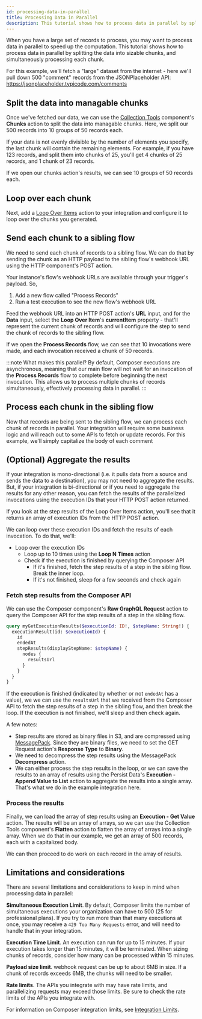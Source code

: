```yaml
---
id: processing-data-in-parallel
title: Processing Data in Parallel
description: This tutorial shows how to process data in parallel by splitting the data into sizable chunks.
---
```



When you have a large set of records to process, you may want to process data in parallel to speed up the computation.
This tutorial shows how to process data in parallel by splitting the data into sizable chunks, and simultaneously processing each chunk.

For this example, we'll fetch a "large" dataset from the internet - here we'll pull down 500 "comment" records from the JSONPlaceholder API: https://jsonplaceholder.typicode.com/comments

<ExampleIntegrationLink href="https://github.com/prismatic-io/examples/blob/main/integrations/split-payload-example.yml" />

## Split the data into managable chunks

Once we've fetched our data, we can use the [Collection Tools](/docs/composer/builder/builder-components/collection-tools.mdx#chunks) component's **Chunks** action to split the data into managable chunks.
Here, we split our 500 records into 10 groups of 50 records each.

<Screenshot
  filename="quickstarts/processing-data-in-parallel/configure-chunks.png"
  alt="Configuring the Chunks action to split the data into 10 groups of 50 records each."
  maxWidth="800px"
/>

If your data is not evenly divisible by the number of elements you specify, the last chunk will contain the remaining elements.
For example, if you have 123 records, and split them into chunks of 25, you'll get 4 chunks of 25 records, and 1 chunk of 23 records.

If we open our chunks action's results, we can see 10 groups of 50 records each.

<Screenshot
  filename="quickstarts/processing-data-in-parallel/chunks-results.png"
  alt="The results of the Chunks action, showing 10 groups of 50 records each."
  maxWidth="800px"
/>

## Loop over each chunk

Next, add a [Loop Over Items](/docs/composer/builder/builder-components/loop.mdx#loop-over-items) action to your integration and configure it to loop over the chunks you generated.

<Screenshot
  filename="quickstarts/processing-data-in-parallel/loop-over-chunks.png"
  alt="Configuring the Loop Over Items action to loop over the chunks generated in the previous step."
  maxWidth="750px"
/>

## Send each chunk to a sibling flow

We need to send each chunk of records to a sibling flow.
We can do that by sending the chunk as an HTTP payload to the sibling flow's webhook URL using the HTTP component's POST action.

Your instance's flow's webhook URLs are available through your trigger's payload.
So,

1. Add a new flow called "Process Records"
2. Run a test execution to see the new flow's webhook URL

<Screenshot
  filename="quickstarts/processing-data-in-parallel/webhook-urls.png"
  alt="The webhook URL for the Process Records flow."
  maxWidth="800px"
/>

Feed the webhook URL into an HTTP POST action's **URL** input, and for the **Data** input, select the **Loop Over Item**'s **currentItem** property - that'll represent the current chunk of records and will configure the step to send the chunk of records to the sibling flow.

<Screenshot
  filename="quickstarts/processing-data-in-parallel/configure-http-post.png"
  alt="Invoke a sibling flow by sending the current chunk of records to the sibling flow's webhook URL."
  maxWidth="800px"
/>

If we open the **Process Records** flow, we can see that 10 invocations were made, and each invocation received a chunk of 50 records.

<Screenshot
  filename="quickstarts/processing-data-in-parallel/ten-invocations.png"
  alt="The Process Records flow was invoked 10 times, and each invocation received a chunk of 50 records."
/>

:::note What makes this parallel?
By default, Composer executions are asynchronous, meaning that our main flow will not wait for an invocation of the **Process Records** flow to complete before beginning the next invocation.
This allows us to process multiple chunks of records simultaneously, effectively processing data in parallel.
:::

## Process each chunk in the sibling flow

Now that records are being sent to the sibling flow, we can process each chunk of records in parallel.
Your integration will require some business logic and will reach out to some APIs to fetch or update records.
For this example, we'll simply capitalize the body of each comment

<Screenshot
  filename="quickstarts/processing-data-in-parallel/capitalize-bodies.png"
  alt="The Process Records flow was invoked 10 times, and each invocation received a chunk of 50 records."
/>

## (Optional) Aggregate the results

If your integration is mono-directional (i.e. it pulls data from a source and sends the data to a destination), you may not need to aggregate the results.
But, if your integration is bi-directional or if you need to aggregate the results for any other reason, you can fetch the results of the parallelized invocations using the execution IDs that your HTTP POST action returned.

If you look at the step results of the Loop Over Items action, you'll see that it returns an array of execution IDs from the HTTP POST action.

<Screenshot
  filename="quickstarts/processing-data-in-parallel/execution-ids.png"
  alt="The Loop Over Items action returns an array of execution IDs from the HTTP POST action."
  maxWidth="600px"
/>

We can loop over these execution IDs and fetch the results of each invocation.
To do that, we'll:

- Loop over the execution IDs
  - Loop up to 10 times using the **Loop N Times** action
  - Check if the execution is finished by querying the Composer API
    - If it's finished, fetch the step results of a step in the sibling flow. Break the inner loop.
    - If it's not finished, sleep for a few seconds and check again

### Fetch step results from the Composer API

We can use the Composer component's **Raw GraphQL Request** action to query the Composer API for the step results of a step in the sibling flow.

```graphql
query myGetExecutionResults($executionId: ID!, $stepName: String!) {
  executionResult(id: $executionId) {
    id
    endedAt
    stepResults(displayStepName: $stepName) {
      nodes {
        resultsUrl
      }
    }
  }
}
```

<Screenshot
  filename="quickstarts/processing-data-in-parallel/prismatic-api.png"
  alt="Fetch data from the Composer API"
  maxWidth="800px"
/>

If the execution is finished (indicated by whether or not `endedAt` has a value), we we can use the `resultsUrl` that we received from the Composer API to fetch the step results of a step in the sibling flow, and then break the loop.
If the execution is not finished, we'll sleep and then check again.

<Screenshot
  filename="quickstarts/processing-data-in-parallel/fetch-step-results.png"
  alt="Fetch results from S3"
/>

A few notes:

- Step results are stored as binary files in S3, and are compressed using [MessagePack](https://msgpack.org/index.html). Since they are binary files, we need to set the GET Request action's **Response Type** to **Binary**.
- We need to decompress the step results using the MessagePack **Decompress** action.
- We can either process the step results in the loop, or we can save the results to an array of results using the Persist Data's **Execution - Append Value to List** action to aggregate the results into a single array. That's what we do in the example integration here.

### Process the results

Finally, we can load the array of step results using an **Execution - Get Value** action.
The results will be an array of arrays, so we can use the Collection Tools component's **Flatten** action to flatten the array of arrays into a single array.
When we do that in our example, we get an array of 500 records, each with a capitalized body.

<Screenshot
  filename="quickstarts/processing-data-in-parallel/flatten-results.png"
  alt="Flatten the array of step results into a single array."
/>

We can then proceed to do work on each record in the array of results.

## Limitations and considerations

There are several limitations and considerations to keep in mind when processing data in parallel:

**Simultaneous Execution Limit**. By default, Composer limits the number of simultaneous executions your organization can have to 500 (25 for professional plans). If you try to run more than that many executions at once, you may receive a `429 Too Many Requests` error, and will need to handle that in your integration.

**Execution Time Limit**. An execution can run for up to 15 minutes. If your execution takes longer than 15 minutes, it will be terminated. When sizing chunks of records, consider how many can be processed within 15 minutes.

**Payload size limit**. webhook request can be up to about 6MB in size. If a chunk of records exceeds 6MB, the chunks will need to be smaller.

**Rate limits**. The APIs you integrate with may have rate limits, and parallelizing requests may exceed those limits. Be sure to check the rate limits of the APIs you integrate with.

For information on Composer integration limits, see [Integration Limits](/docs/composer/builder/integration-runner-environment-limits.mdx).
